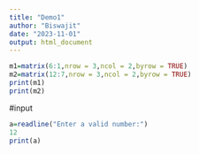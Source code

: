 ```yaml
---
title: "Demo1"
author: "Biswajit"
date: "2023-11-01"
output: html_document
---
```


```r
m1=matrix(6:1,nrow = 3,ncol = 2,byrow = TRUE)
m2=matrix(12:7,nrow = 3,ncol = 2,byrow = TRUE)
print(m1)
print(m2)
```

#input
```r
a=readline("Enter a valid number:")
12
print(a)
```

